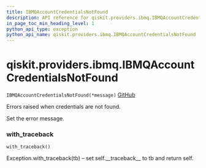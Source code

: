 ```yaml
---
title: IBMQAccountCredentialsNotFound
description: API reference for qiskit.providers.ibmq.IBMQAccountCredentialsNotFound
in_page_toc_min_heading_level: 1
python_api_type: exception
python_api_name: qiskit.providers.ibmq.IBMQAccountCredentialsNotFound
---
```


# qiskit.providers.ibmq.IBMQAccountCredentialsNotFound

<span id="qiskit.providers.ibmq.IBMQAccountCredentialsNotFound" />

`IBMQAccountCredentialsNotFound(*message)` [GitHub](https://github.com/qiskit/qiskit-ibmq-provider/tree/stable/0.13/qiskit/providers/ibmq/exceptions.py "view source code")

Errors raised when credentials are not found.

Set the error message.

### with\_traceback

<span id="qiskit.providers.ibmq.IBMQAccountCredentialsNotFound.with_traceback" />

`with_traceback()`

Exception.with\_traceback(tb) – set self.\_\_traceback\_\_ to tb and return self.

